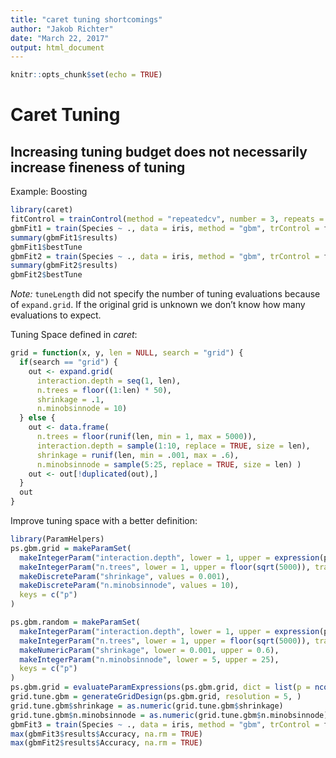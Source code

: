 ```yaml
---
title: "caret tuning shortcomings"
author: "Jakob Richter"
date: "March 22, 2017"
output: html_document
---
```


```r
knitr::opts_chunk$set(echo = TRUE)
```

# Caret Tuning

## Increasing tuning budget does not necessarily increase fineness of tuning

Example: Boosting
```r
library(caret)
fitControl = trainControl(method = "repeatedcv", number = 3, repeats = 3)
gbmFit1 = train(Species ~ ., data = iris, method = "gbm", trControl = fitControl, verbose = FALSE, tuneLength = 5)
summary(gbmFit1$results)
gbmFit1$bestTune
gbmFit2 = train(Species ~ ., data = iris, method = "gbm", trControl = fitControl, verbose = FALSE, tuneLength = 10)
summary(gbmFit2$results)
gbmFit2$bestTune
```
_Note:_ `tuneLength` did not specify the number of tuning evaluations because of `expand.grid`.
If the original grid is unknown we don't know how many evaluations to expect.

Tuning Space defined in _caret_:
```r
grid = function(x, y, len = NULL, search = "grid") {
  if(search == "grid") {
    out <- expand.grid(
      interaction.depth = seq(1, len),
      n.trees = floor((1:len) * 50),
      shrinkage = .1,
      n.minobsinnode = 10)
  } else {
    out <- data.frame(
      n.trees = floor(runif(len, min = 1, max = 5000)),
      interaction.depth = sample(1:10, replace = TRUE, size = len),         
      shrinkage = runif(len, min = .001, max = .6),
      n.minobsinnode = sample(5:25, replace = TRUE, size = len) )
    out <- out[!duplicated(out),]
  }
  out
}
```

Improve tuning space with a better definition:
```r
library(ParamHelpers)
ps.gbm.grid = makeParamSet(
  makeIntegerParam("interaction.depth", lower = 1, upper = expression(p)),
  makeIntegerParam("n.trees", lower = 1, upper = floor(sqrt(5000)), trafo = function(x) x^2),
  makeDiscreteParam("shrinkage", values = 0.001),
  makeDiscreteParam("n.minobsinnode", values = 10),
  keys = c("p")
)

ps.gbm.random = makeParamSet(
  makeIntegerParam("interaction.depth", lower = 1, upper = expression(p)),
  makeIntegerParam("n.trees", lower = 1, upper = floor(sqrt(5000)), trafo = function(x) x^2),
  makeNumericParam("shrinkage", lower = 0.001, upper = 0.6),
  makeIntegerParam("n.minobsinnode", lower = 5, upper = 25),
  keys = c("p")
)
ps.gbm.grid = evaluateParamExpressions(ps.gbm.grid, dict = list(p = ncol(iris)-1))
grid.tune.gbm = generateGridDesign(ps.gbm.grid, resolution = 5, )
grid.tune.gbm$shrinkage = as.numeric(grid.tune.gbm$shrinkage)
grid.tune.gbm$n.minobsinnode = as.numeric(grid.tune.gbm$n.minobsinnode)
gbmFit3 = train(Species ~ ., data = iris, method = "gbm", trControl = fitControl, verbose = FALSE, tuneGrid = grid.tune.gbm)
max(gbmFit3$results$Accuracy, na.rm = TRUE)
max(gbmFit2$results$Accuracy, na.rm = TRUE)
```

